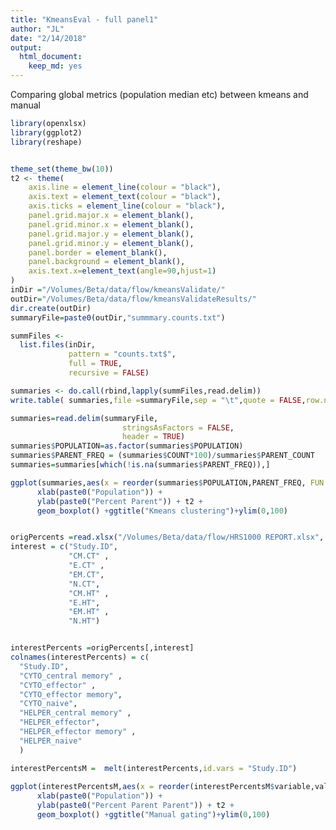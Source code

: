 ```yaml
---
title: "KmeansEval - full panel1"
author: "JL"
date: "2/14/2018"
output: 
  html_document: 
    keep_md: yes
---
```


Comparing global metrics (population median etc) between kmeans and manual

```r
library(openxlsx)
library(ggplot2)
library(reshape)


theme_set(theme_bw(10))
t2 <- theme(
    axis.line = element_line(colour = "black"),
    axis.text = element_text(colour = "black"),
    axis.ticks = element_line(colour = "black"),
    panel.grid.major.x = element_blank(),
    panel.grid.minor.x = element_blank(),
    panel.grid.major.y = element_blank(),
    panel.grid.minor.y = element_blank(),
    panel.border = element_blank(),
    panel.background = element_blank(),
    axis.text.x=element_text(angle=90,hjust=1)
)
inDir ="/Volumes/Beta/data/flow/kmeansValidate/"
outDir="/Volumes/Beta/data/flow/kmeansValidateResults/"
dir.create(outDir)
summaryFile=paste0(outDir,"summmary.counts.txt")
```


```r

summFiles <-
  list.files(inDir,
             pattern = "counts.txt$",
             full = TRUE,
             recursive = FALSE)

summaries <- do.call(rbind,lapply(summFiles,read.delim))
write.table( summaries,file =summaryFile,sep = "\t",quote = FALSE,row.names = FALSE)

```

```r
summaries=read.delim(summaryFile,
                         stringsAsFactors = FALSE,
                         header = TRUE)
summaries$POPULATION=as.factor(summaries$POPULATION)
summaries$PARENT_FREQ = (summaries$COUNT*100)/summaries$PARENT_COUNT
summaries=summaries[which(!is.na(summaries$PARENT_FREQ)),]

ggplot(summaries,aes(x = reorder(summaries$POPULATION,PARENT_FREQ, FUN = median),y=PARENT_FREQ,colour=POPULATION)) +
      xlab(paste0("Population")) +
      ylab(paste0("Percent Parent")) + t2 +
      geom_boxplot() +ggtitle("Kmeans clustering")+ylim(0,100)


origPercents =read.xlsx("/Volumes/Beta/data/flow/HRS1000 REPORT.xlsx", sheet=1)
interest = c("Study.ID",
             "CM.CT" ,
             "E.CT" ,
             "EM.CT",
             "N.CT",
             "CM.HT" ,
             "E.HT",
             "EM.HT" ,
             "N.HT")


interestPercents =origPercents[,interest]
colnames(interestPercents) = c(
  "Study.ID",
  "CYTO_central memory" ,
  "CYTO_effector" ,
  "CYTO_effector memory",
  "CYTO_naive",
  "HELPER_central memory" ,
  "HELPER_effector",
  "HELPER_effector memory" ,
  "HELPER_naive"
  )

interestPercentsM =  melt(interestPercents,id.vars = "Study.ID")
       
ggplot(interestPercentsM,aes(x = reorder(interestPercentsM$variable,value, FUN = median),y=value,colour=variable)) +
      xlab(paste0("Population")) +
      ylab(paste0("Percent Parent Parent")) + t2 +
      geom_boxplot() +ggtitle("Manual gating")+ylim(0,100) 


```

